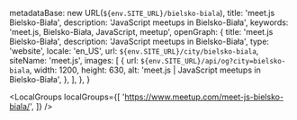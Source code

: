 
  metadataBase: new URL(`${env.SITE_URL}/bielsko-biala`),
  title: 'meet.js Bielsko-Biała',
  description: 'JavaScript meetups in Bielsko-Biała',
  keywords: 'meet.js, Bielsko-Biała, JavaScript, meetup',
  openGraph: {
    title: 'meet.js Bielsko-Biała',
    description: 'JavaScript meetups in Bielsko-Biała',
    type: 'website',
    locale: 'en_US',
    url: `${env.SITE_URL}/city/bielsko-biala`,
    siteName: 'meet.js',
    images: [
      {
        url: `${env.SITE_URL}/api/og?city=bielsko-biala`,
        width: 1200,
        height: 630,
        alt: 'meet.js | JavaScript meetups in Bielsko-Biała',
      },
    ],
  },
}

<CityBanner city="Bielsko-Biała" background="city/bielsko-biala.jpeg" />

<EventSection city="Bielsko-Biała" />

<LocalGroups
  localGroups={[
    'https://www.meetup.com/meet-js-bielsko-biala/',
  ]}
/>

<FAQ questions={BielskoBialaFAQ} />

<Organizers city="Bielsko-Biała" organizers={BielskoBialaOrganizers} />

<CityEmail email="d.wylon@selleo.com" />
